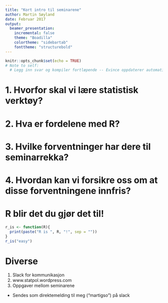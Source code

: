 ```yaml
---
title: "Kort intro til seminarene"
author: Martin Søyland
date: Februar 2017
output:
  beamer_presentation:
    incremental: false
    theme: "Boadilla"
    colortheme: "sidebartab"
    fonttheme: "structurebold"
---
```


```r
knitr::opts_chunk$set(echo = TRUE)
# Note to self:
  # Legg inn svar og kompiler fortløpende -- Evince oppdaterer automatisk
```


# 1. Hvorfor skal vi lære statistisk verktøy?

# 2. Hva er fordelene med R?

# 3. Hvilke forventninger har dere til seminarrekka?

# 4. Hvordan kan vi forsikre oss om at disse forventningene innfris?

# R blir det du gjør det til!
```r
r_is <- function(R){
  print(paste("R is ", R, "!", sep = ""))
}
r_is("easy")
```

# Diverse
1. Slack for kommunikasjon
2. www.statpol.wordpress.com 
3. Oppgaver mellom seminarene
  - Sendes som direktemelding til meg ("martigso") på slack